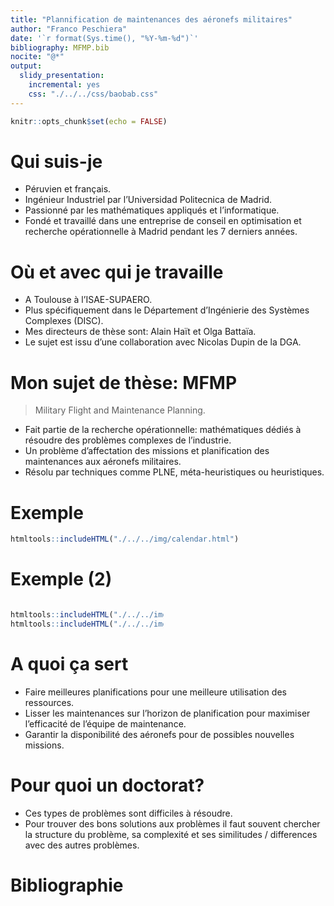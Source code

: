 ```yaml
---
title: "Plannification de maintenances des aéronefs militaires"
author: "Franco Peschiera"
date: '`r format(Sys.time(), "%Y-%m-%d")`'
bibliography: MFMP.bib
nocite: "@*"
output: 
  slidy_presentation: 
    incremental: yes
    css: "./../../css/baobab.css"
---
```


```r
knitr::opts_chunk$set(echo = FALSE)
```

# Qui suis-je

* Péruvien et français.
* Ingénieur Industriel par l'Universidad Politecnica de Madrid.
* Passionné par les mathématiques appliqués et l'informatique.
* Fondé et travaillé dans une entreprise de conseil en optimisation et recherche opérationnelle à Madrid pendant les 7 derniers années.

# Où et avec qui je travaille

* A Toulouse à l'ISAE-SUPAERO.
* Plus spécifiquement dans le Département d'Ingénierie des Systèmes Complexes (DISC).
* Mes directeurs de thèse sont: Alain Haït et Olga Battaïa.
* Le sujet est issu d'une collaboration avec Nicolas Dupin de la DGA.

# Mon sujet de thèse: MFMP

> Military Flight and Maintenance Planning.

* Fait partie de la recherche opérationnelle: mathématiques dédiés à résoudre des problèmes complexes de l'industrie.
* Un problème d'affectation des missions et planification des maintenances aux aéronefs militaires.
* Résolu par techniques comme PLNE, méta-heuristiques ou heuristiques.

# Exemple

```r
htmltools::includeHTML("./../../img/calendar.html")
```

# Exemple (2)

<style>
  .col2 {
    columns: 2 200px;         /* number of columns and width in pixels*/
    -webkit-columns: 2 200px; /* chrome, safari */
    -moz-columns: 2 200px;    /* firefox */
  }
</style>

<div class="col2">
```r
htmltools::includeHTML("./../../img/maintenances.html")
htmltools::includeHTML("./../../img/unavailable.html")
```
</div>


# A quoi ça sert

* Faire meilleures planifications pour une meilleure utilisation des ressources.
* Lisser les maintenances sur l'horizon de planification pour maximiser l'efficacité de l'équipe de maintenance.
* Garantir la disponibilité des aéronefs pour de possibles nouvelles missions.

# Pour quoi un doctorat?

* Ces types de problèmes sont difficiles à résoudre.
* Pour trouver des bons solutions aux problèmes il faut souvent chercher la structure du problème, sa complexité et ses similitudes / differences avec des autres problèmes.

<!-- # Etat de l'art -->

<!-- * En @Cho2011, des affectations quotidiens des heures aux avions militaires. -->
<!-- * En @Verhoeff2015 et @Kozanidis2008, des affectations mensuels des maintenances et opérations sont faits avec contraintes des disponibilité, niveau de service et soutenabilité. -->
<!-- * En @Chastellux2017, un premier modèle d'affectation de missions aux aéronefs en lieu des heures est présenté. -->


# Bibliographie

